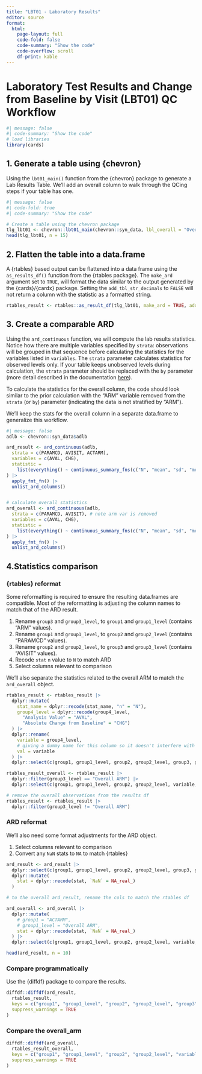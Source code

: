 ```yaml
---
title: "LBT01 - Laboratory Results"
editor: source
format: 
  html:
    page-layout: full
    code-fold: false
    code-summary: "Show the code"
    code-overflow: scroll 
    df-print: kable
---
```


# Laboratory Test Results and Change from Baseline by Visit (LBT01) QC Workflow
```r
#| message: false
#| code-summary: "Show the code"
# load libraries
library(cards)
```

## 1. Generate a table using {chevron}

Using the `lbt01_main()` function from the {chevron} package to generate a Lab Results Table. We'll add an overall column to walk through the QCing steps if your table has one.

```r
#| message: false
#| code-fold: true
#| code-summary: "Show the code"

# Create a table using the chevron package
tlg_lbt01 <- chevron::lbt01_main(chevron::syn_data, lbl_overall = "Overall ARM")
head(tlg_lbt01, n = 15)
```

## 2. Flatten the table into a data.frame

A {rtables} based output can be flattened into a data frame using the `as_results_df()` function from the {rtables package}. The `make_ard` argument set to `TRUE`, will format the data similar to the output generated by the {cards}/{cardx} package. 
Setting the `add_tbl_str_decimals` to `FALSE` will not return a column with the statistic as a formatted string.

```r
rtables_result <- rtables::as_result_df(tlg_lbt01, make_ard = TRUE, add_tbl_str_decimals = FALSE)
```

## 3. Create a comparable ARD

Using the `ard_continuous` function, we will compute the lab results statistics. 
Notice how there are multiple variables specified by `strata`: observations will be grouped in that sequence before calculating the statistics for the variables listed in `variables`. 
The `strata` parameter calculates statistics for observed levels only. If your table keeps unobserved levels during calculation, the `strata` parameter should be replaced with the `by` parameter (more detail described in the documentation [here](https://insightsengineering.github.io/cards/latest-tag/reference/ard_continuous.html#arg-by-strata)).

To calculate the statistics for the overall column, the code should look similar to the prior calculation with the "ARM" variable removed from the `strata` (or `by`) parameter (indicating the data is not stratified by "ARM").

We'll keep the stats for the overall column in a separate data.frame to generalize this workflow.

```r
#| message: false
adlb <- chevron::syn_data$adlb

ard_result <- ard_continuous(adlb,
  strata = c(PARAMCD, AVISIT, ACTARM),
  variables = c(AVAL, CHG),
  statistic =
    list(everything() ~ continuous_summary_fns(c("N", "mean", "sd", "median", "min", "max")))
) |>
  apply_fmt_fn() |>
  unlist_ard_columns()


# calculate overall statistics
ard_overall <- ard_continuous(adlb,
  strata = c(PARAMCD, AVISIT), # note arm var is removed
  variables = c(AVAL, CHG),
  statistic =
    list(everything() ~ continuous_summary_fns(c("N", "mean", "sd", "median", "min", "max")))
) |>
  apply_fmt_fn() |>
  unlist_ard_columns()
```

## 4.Statistics comparison

### {rtables} reformat
Some reformatting is required to ensure the resulting data.frames are compatible. Most of the reformatting is adjusting the column names to match that of the ARD result.

  1.  Rename `group3` and `group3_level`, to `group1` and `group1_level` (contains "ARM" values).
  2.  Rename `group1` and `group1_level`, to `group2` and `group2_level` (contains "PARAMCD" values).
  3.  Rename `group2` and `group2_level`, to  `group3` and `group3_level` (contains "AVISIT" values).
  4.  Recode `stat` `n` value to `N` to match ARD
  5.  Select columns relevant to comparison

We'll also separate the statistics related to the overall ARM to match the `ard_overall` object.

```r
rtables_result <- rtables_result |>
  dplyr::mutate(
    stat_name = dplyr::recode(stat_name, "n" = "N"),
    group4_level = dplyr::recode(group4_level,
      "Analysis Value" = "AVAL",
      "Absolute Change from Baseline" = "CHG")
  ) |>
  dplyr::rename(
    variable = group4_level,
    # giving a dummy name for this column so it doesn't interfere with the column renaming
    val = variable
  ) |>
  dplyr::select(c(group1, group1_level, group2, group2_level, group3, group3_level, variable, stat_name, stat))

rtables_result_overall <- rtables_result |>
  dplyr::filter(group3_level == "Overall ARM") |>
  dplyr::select(c(group1, group1_level, group2, group2_level, variable, stat_name, stat))

# remove the overall observations from the results df
rtables_result <- rtables_result |>
  dplyr::filter(group3_level != "Overall ARM")
```

### ARD reformat
We'll also need some format adjustments for the ARD object.

1.  Select columns relevant to comparison
2.  Convert any `NaN` stats to `NA` to match {rtables}

```r
ard_result <- ard_result |>
  dplyr::select(c(group1, group1_level, group2, group2_level, group3, group3_level, variable, stat_name, stat)) |>
  dplyr::mutate(
    stat = dplyr::recode(stat, `NaN` = NA_real_)
  )

# to the overall ard_result, rename the cols to match the rtables df

ard_overall <- ard_overall |>
  dplyr::mutate(
    # group1 = "ACTARM",
    # group1_level = "Overall ARM",
    stat = dplyr::recode(stat, `NaN` = NA_real_)
  ) |>
  dplyr::select(c(group1, group1_level, group2, group2_level, variable, stat_name, stat))

head(ard_result, n = 10)
```

### Compare programmatically
  Use the {diffdf} package to compare the results.

```r
diffdf::diffdf(ard_result,
  rtables_result,
  keys = c("group1", "group1_level", "group2", "group2_level", "group3", "group3_level", "variable", "stat_name", "stat"),
  suppress_warnings = TRUE
)
```

### Compare the overall_arm

```r
diffdf::diffdf(ard_overall,
  rtables_result_overall,
  keys = c("group1", "group1_level", "group2", "group2_level", "variable", "stat_name", "stat"),
  suppress_warnings = TRUE
)
```
